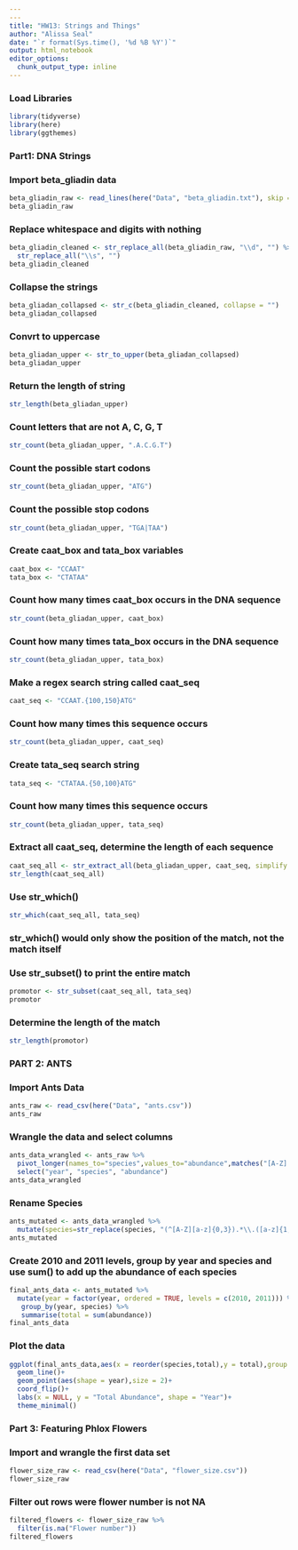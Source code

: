 ```yaml
---
---
title: "HW13: Strings and Things"
author: "Alissa Seal"
date: "`r format(Sys.time(), '%d %B %Y')`"
output: html_notebook
editor_options: 
  chunk_output_type: inline
---
```


### Load Libraries 
```r
library(tidyverse)
library(here)
library(ggthemes)
```

### Part1: DNA Strings

### Import beta_gliadin data

```r
beta_gliadin_raw <- read_lines(here("Data", "beta_gliadin.txt"), skip = 1)
beta_gliadin_raw

```

### Replace whitespace and digits with nothing

```r
beta_gliadin_cleaned <- str_replace_all(beta_gliadin_raw, "\\d", "") %>%
  str_replace_all("\\s", "")
beta_gliadin_cleaned

```

### Collapse the strings

```r
beta_gliadan_collapsed <- str_c(beta_gliadin_cleaned, collapse = "")
beta_gliadan_collapsed

```

### Convrt to uppercase
```r
beta_gliadan_upper <- str_to_upper(beta_gliadan_collapsed)
beta_gliadan_upper

```

### Return the length of string
```r
str_length(beta_gliadan_upper)

```

### Count letters that are not A, C, G, T
```r
str_count(beta_gliadan_upper, ".A.C.G.T")

```

### Count the possible start codons
```r
str_count(beta_gliadan_upper, "ATG")

```

### Count the possible stop codons
```r
str_count(beta_gliadan_upper, "TGA|TAA")

```

### Create caat_box and tata_box variables
```r
caat_box <- "CCAAT"
tata_box <- "CTATAA"

```

### Count how many times caat_box occurs in the DNA sequence
```r
str_count(beta_gliadan_upper, caat_box)

```

### Count how many times tata_box occurs in the DNA sequence
```r
str_count(beta_gliadan_upper, tata_box)

```

### Make a regex search string called caat_seq
```r
caat_seq <- "CCAAT.{100,150}ATG"

```

### Count how many times this sequence occurs
```r
str_count(beta_gliadan_upper, caat_seq)

```

### Create tata_seq search string
```r
tata_seq <- "CTATAA.{50,100}ATG"

```

### Count how many times this sequence occurs
```r
str_count(beta_gliadan_upper, tata_seq)

```

### Extract all caat_seq, determine the length of each sequence 
```r
caat_seq_all <- str_extract_all(beta_gliadan_upper, caat_seq, simplify = TRUE)
str_length(caat_seq_all)

```

### Use str_which() 
```r
str_which(caat_seq_all, tata_seq)

```

### str_which() would only show the position of the match, not the match itself

### Use str_subset() to print the entire match
```r
promotor <- str_subset(caat_seq_all, tata_seq)
promotor

```

### Determine the length of the match
```r
str_length(promotor)
```

### PART 2: ANTS

### Import Ants Data
```r
ants_raw <- read_csv(here("Data", "ants.csv"))
ants_raw

```


### Wrangle the data and select columns
```r
ants_data_wrangled <- ants_raw %>% 
  pivot_longer(names_to="species",values_to="abundance",matches("[A-Z].+\\..+", ignore.case = FALSE)) %>%
  select("year", "species", "abundance")
ants_data_wrangled

```

### Rename Species
```r
ants_mutated <- ants_data_wrangled %>% 
  mutate(species=str_replace(species, "(^[A-Z][a-z]{0,3}).*\\.([a-z]{1,4}).*", "\\1\\2"))
ants_mutated

```

### Create 2010 and 2011 levels, group by year and species and use sum() to add up the abundance of each species

```r
final_ants_data <- ants_mutated %>%
  mutate(year = factor(year, ordered = TRUE, levels = c(2010, 2011))) %>%
   group_by(year, species) %>%
   summarise(total = sum(abundance))
final_ants_data

```

### Plot the data
```r
ggplot(final_ants_data,aes(x = reorder(species,total),y = total),group = species)+
  geom_line()+
  geom_point(aes(shape = year),size = 2)+
  coord_flip()+
  labs(x = NULL, y = "Total Abundance", shape = "Year")+
  theme_minimal() 

```

### Part 3: Featuring Phlox Flowers

### Import and wrangle the first data set

```r
flower_size_raw <- read_csv(here("Data", "flower_size.csv")) 
flower_size_raw
```

### Filter out rows were flower number is not NA
```r
filtered_flowers <- flower_size_raw %>%
  filter(is.na("Flower number"))
filtered_flowers
```
















